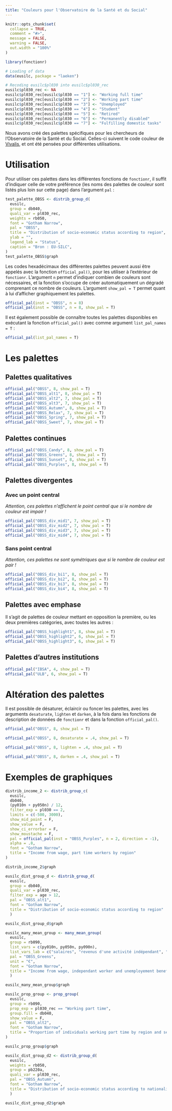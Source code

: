```yaml
---
title: "Couleurs pour l'Observatoire de la Santé et du Social"
---
```


```r
knitr::opts_chunk$set(
  collapse = TRUE,
  comment = "#>",
  message = FALSE,
  warning = FALSE,
  out.width = "100%"
)
```

```r
library(fonctionr)

# Loading of data
data(eusilc, package = "laeken")

# Recoding eusilc$pl030 into eusilc$pl030_rec
eusilc$pl030_rec <- NA
eusilc$pl030_rec[eusilc$pl030 == "1"] <- "Working full time"
eusilc$pl030_rec[eusilc$pl030 == "2"] <- "Working part time"
eusilc$pl030_rec[eusilc$pl030 == "3"] <- "Unemployed"
eusilc$pl030_rec[eusilc$pl030 == "4"] <- "Student"
eusilc$pl030_rec[eusilc$pl030 == "5"] <- "Retired"
eusilc$pl030_rec[eusilc$pl030 == "6"] <- "Permanently disabled"
eusilc$pl030_rec[eusilc$pl030 == "7"] <- "Fulfilling domestic tasks"
```

Nous avons créé des palettes spécifiques pour les chercheurs de l'Observatoire de la Santé et du Social. Celles-ci suivent le code couleur de [Vivalis](https://www.vivalis.brussels), et ont été pensées pour différentes utilisations.

# Utilisation

Pour utiliser ces palettes dans les différentes fonctions de `fonctionr`, il suffit d'indiquer celle de votre préférence (les noms des palettes de couleur sont listés plus loin sur cette page) dans l'argument `pal` :

```r
test_palette_OBSS <- distrib_group_d(
  eusilc,
  group = db040,
  quali_var = pl030_rec,
  weights = rb050,
  font = "Gotham Narrow",
  pal = "OBSS",
  title = "Distribution of socio-economic status according to region",
  ylab = "",
  legend_lab = "Status",
  caption = "Bron : EU-SILC",
)
test_palette_OBSS$graph
```

Les codes hexadécimaux des différentes palettes peuvent aussi être appelés avec la fonction `official_pal()`, pour les utiliser à l'extérieur de `fonctionr`. L'argument `n` permet d'indiquer combien de couleurs sont nécessaires, et la fonction s'occupe de créer automatiquement un dégradé comprenant ce nombre de couleurs. L'argument `show_pal = T` permet quant à lui d'afficher graphiquement les palettes.

```r
official_pal(inst = "OBSS", n = 8)
official_pal(inst = "OBSS", n = 8, show_pal = T)
```

Il est également possible de connaître toutes les palettes disponibles en exécutant la fonction `official_pal()` avec comme argument `list_pal_names = T` :

```r
official_pal(list_pal_names = T)
```

# Les palettes

## Palettes qualitatives

```r
official_pal("OBSS", 8, show_pal = T)
official_pal("OBSS_alt1", 8, show_pal = T)
official_pal("OBSS_alt2", 7, show_pal = T)
official_pal("OBSS_alt3", 7, show_pal = T)
official_pal("OBSS_Autumn", 8, show_pal = T)
official_pal("OBSS_Relax", 7, show_pal = T)
official_pal("OBSS_Spring", 7, show_pal = T)
official_pal("OBSS_Sweet", 7, show_pal = T)
```

## Palettes continues

```r
official_pal("OBSS_Candy", 8, show_pal = T)
official_pal("OBSS_Greens", 8, show_pal = T)
official_pal("OBSS_Sunset", 8, show_pal = T)
official_pal("OBSS_Purples", 8, show_pal = T)
```

## Palettes divergentes

### Avec un point central

*Attention, ces palettes n'affichent le point central que si le nombre de couleur est impair !*

```r
official_pal("OBSS_div_mid1", 7, show_pal = T)
official_pal("OBSS_div_mid2", 7, show_pal = T)
official_pal("OBSS_div_mid3", 7, show_pal = T)
official_pal("OBSS_div_mid4", 7, show_pal = T)
```

### Sans point central

*Attention, ces palettes ne sont symétriques que si le nombre de couleur est pair !*

```r
official_pal("OBSS_div_bi1", 8, show_pal = T)
official_pal("OBSS_div_bi2", 8, show_pal = T)
official_pal("OBSS_div_bi3", 8, show_pal = T)
official_pal("OBSS_div_bi4", 8, show_pal = T)
```

## Palettes avec emphase

Il s'agit de palettes de couleur mettant en opposition la première, ou les deux premières catégories, avec toutes les autres :

```r
official_pal("OBSS_highlight1", 8, show_pal = T)
official_pal("OBSS_highlight2", 6, show_pal = T)
official_pal("OBSS_highlight3", 6, show_pal = T)
```

## Palettes d'autres institutions

```r
official_pal("IBSA", 4, show_pal = T)
official_pal("ULB", 6, show_pal = T)
```

# Altération des palettes

Il est possible de désaturer, éclaircir ou foncer les palettes, avec les arguments `desaturate`, `lighten` et `darken`, à la fois dans les fonctions de description de données de `fonctionr` et dans la fonction `official_pal()`.

```r
official_pal("OBSS", 8, show_pal = T)
```

```r
official_pal("OBSS", 8, desaturate = .4, show_pal = T)
```

```r
official_pal("OBSS", 8, lighten = .4, show_pal = T)
```

```r
official_pal("OBSS", 8, darken = .4, show_pal = T)
```

# Exemples de graphiques

```r
distrib_income_2 <- distrib_group_c(
  eusilc,
  db040,
  (py010n + py050n) / 12,
  filter_exp = pl030 == 2,
  limits = c(-500, 3000),
  show_mid_point = F,
  show_value = F,
  show_ci_errorbar = F,
  show_moustache = F,
  pal = official_pal(inst = "OBSS_Purples", n = 2, direction = -1),
  alpha = .8,
  font = "Gotham Narrow",
  title = "Income from wage, part time workers by region"
)

distrib_income_2$graph
```

```r
eusilc_dist_group_d <- distrib_group_d(
  eusilc,
  group = db040,
  quali_var = pl030_rec,
  filter_exp = age > 12,
  pal = "OBSS_alt1",
  font = "Gotham Narrow",
  title = "Distribution of socio-economic status according to region"
  )

eusilc_dist_group_d$graph
```

```r
eusilc_many_mean_group <- many_mean_group(
  eusilc,
  group = rb090,
  list_vars = c(py010n, py050n, py090n),
  list_vars_lab = c("salaires", "revenus d'une activité indépendant", "allocation de chômage"),
  pal = "OBSS_Greens",
  unit = "€",
  font = "Gotham Narrow",
  title = "Income from wage, independant worker and unemployement benefits by sex"
  )

eusilc_many_mean_group$graph
```

```r
eusilc_prop_group <- prop_group(
  eusilc,
  group = rb090,
  prop_exp = pl030_rec == "Working part time",
  group.fill = db040,
  show_value = F,
  pal = "OBSS_alt2",
  font = "Gotham Narrow",
  title = "Proportion of individuals working part time by region and sex"
)

eusilc_prop_group$graph
```

```r
eusilc_dist_group_d2 <- distrib_group_d(
  eusilc,
  weights = rb050,
  group = pb220a,
  quali_var = pl030_rec,
  pal = "OBSS_Autumn",
  font = "Gotham Narrow",
  title = "Distribution of socio-economic status according to nationality"
  )

eusilc_dist_group_d2$graph
```
